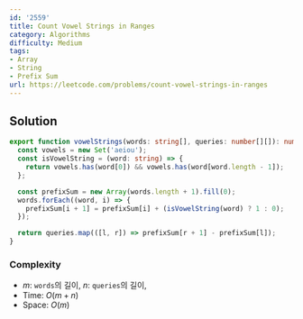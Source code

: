 ```yaml
---
id: '2559'
title: Count Vowel Strings in Ranges
category: Algorithms
difficulty: Medium
tags:
- Array
- String
- Prefix Sum
url: https://leetcode.com/problems/count-vowel-strings-in-ranges
---
```


## Solution

```typescript filename="solution.ts" copy
export function vowelStrings(words: string[], queries: number[][]): number[] {
  const vowels = new Set('aeiou');
  const isVowelString = (word: string) => {
    return vowels.has(word[0]) && vowels.has(word[word.length - 1]);
  };

  const prefixSum = new Array(words.length + 1).fill(0);
  words.forEach((word, i) => {
    prefixSum[i + 1] = prefixSum[i] + (isVowelString(word) ? 1 : 0);
  });

  return queries.map(([l, r]) => prefixSum[r + 1] - prefixSum[l]);
}
```

### Complexity

- $m$: `words`의 길이, $n$: `queries`의 길이,
- Time: $O(m + n)$
- Space: $O(m)$

